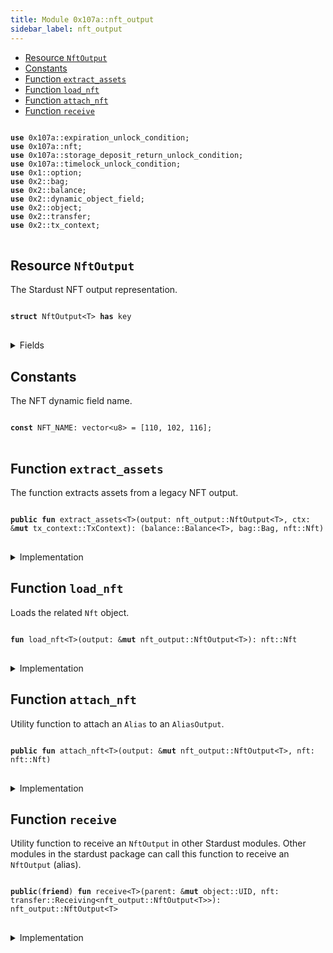 ```yaml
---
title: Module 0x107a::nft_output
sidebar_label: nft_output
---
```


<Link id="0x107a_nft_output"/>


-  [Resource `NftOutput`](#0x107a_nft_output_NftOutput)
-  [Constants](#@Constants_0)
-  [Function `extract_assets`](#0x107a_nft_output_extract_assets)
-  [Function `load_nft`](#0x107a_nft_output_load_nft)
-  [Function `attach_nft`](#0x107a_nft_output_attach_nft)
-  [Function `receive`](#0x107a_nft_output_receive)


<pre>
<code>
<b>use</b> <Link to="expiration_unlock_condition#0x107a_expiration_unlock_condition">0x107a::expiration_unlock_condition</Link>;
<b>use</b> <Link to="nft#0x107a_nft">0x107a::nft</Link>;
<b>use</b> <Link to="storage_deposit_return_unlock_condition#0x107a_storage_deposit_return_unlock_condition">0x107a::storage_deposit_return_unlock_condition</Link>;
<b>use</b> <Link to="timelock_unlock_condition#0x107a_timelock_unlock_condition">0x107a::timelock_unlock_condition</Link>;
<b>use</b> <Link to="../move-stdlib/option#0x1_option">0x1::option</Link>;
<b>use</b> <Link to="../iota-framework/bag#0x2_bag">0x2::bag</Link>;
<b>use</b> <Link to="../iota-framework/balance#0x2_balance">0x2::balance</Link>;
<b>use</b> <Link to="../iota-framework/dynamic_object_field#0x2_dynamic_object_field">0x2::dynamic_object_field</Link>;
<b>use</b> <Link to="../iota-framework/object#0x2_object">0x2::object</Link>;
<b>use</b> <Link to="../iota-framework/transfer#0x2_transfer">0x2::transfer</Link>;
<b>use</b> <Link to="../iota-framework/tx_context#0x2_tx_context">0x2::tx_context</Link>;
</code>
</pre>



<Link id="0x107a_nft_output_NftOutput"></Link>

## Resource `NftOutput`

The Stardust NFT output representation.


<pre>
<code>
<b>struct</b> <Link to="nft_output#0x107a_nft_output_NftOutput">NftOutput</Link>&lt;T&gt; <b>has</b> key
</code>
</pre>



<details>
<summary>Fields</summary>


<dl>
<dt>
<code>id: <Link to="../iota-framework/object#0x2_object_UID">object::UID</Link></code>
</dt>
<dd>
 This is a "random" UID, not the NFTID from Stardust.
</dd>
<dt>
<code><Link to="../iota-framework/balance#0x2_balance">balance</Link>: <Link to="../iota-framework/balance#0x2_balance_Balance">balance::Balance</Link>&lt;T&gt;</code>
</dt>
<dd>
 The amount of coins held by the output.
</dd>
<dt>
<code>native_tokens: <Link to="../iota-framework/bag#0x2_bag_Bag">bag::Bag</Link></code>
</dt>
<dd>
 The <code>Bag</code> holds native tokens, key-ed by the stringified type of the asset.
 Example: key: "0xabcded::soon::SOON", value: `Balance<0xabcded::soon::SOON>`.
</dd>
<dt>
<code>storage_deposit_return_uc: <Link to="../move-stdlib/option#0x1_option_Option">option::Option</Link>&lt;<Link to="storage_deposit_return_unlock_condition#0x107a_storage_deposit_return_unlock_condition_StorageDepositReturnUnlockCondition">storage_deposit_return_unlock_condition::StorageDepositReturnUnlockCondition</Link>&gt;</code>
</dt>
<dd>
 The storage deposit return unlock condition.
</dd>
<dt>
<code>timelock_uc: <Link to="../move-stdlib/option#0x1_option_Option">option::Option</Link>&lt;<Link to="timelock_unlock_condition#0x107a_timelock_unlock_condition_TimelockUnlockCondition">timelock_unlock_condition::TimelockUnlockCondition</Link>&gt;</code>
</dt>
<dd>
 The timelock unlock condition.
</dd>
<dt>
<code>expiration_uc: <Link to="../move-stdlib/option#0x1_option_Option">option::Option</Link>&lt;<Link to="expiration_unlock_condition#0x107a_expiration_unlock_condition_ExpirationUnlockCondition">expiration_unlock_condition::ExpirationUnlockCondition</Link>&gt;</code>
</dt>
<dd>
 The expiration unlock condition.
</dd>
</dl>


</details>

<Link id="@Constants_0"></Link>

## Constants


<Link id="0x107a_nft_output_NFT_NAME"></Link>

The NFT dynamic field name.


<pre>
<code>
<b>const</b> <Link to="nft_output#0x107a_nft_output_NFT_NAME">NFT_NAME</Link>: <Link to="../move-stdlib/vector#0x1_vector">vector</Link>&lt;u8&gt; = [110, 102, 116];
</code>
</pre>



<Link id="0x107a_nft_output_extract_assets"></Link>

## Function `extract_assets`

The function extracts assets from a legacy NFT output.


<pre>
<code>
<b>public</b> <b>fun</b> <Link to="nft_output#0x107a_nft_output_extract_assets">extract_assets</Link>&lt;T&gt;(output: <Link to="nft_output#0x107a_nft_output_NftOutput">nft_output::NftOutput</Link>&lt;T&gt;, ctx: &<b>mut</b> <Link to="../iota-framework/tx_context#0x2_tx_context_TxContext">tx_context::TxContext</Link>): (<Link to="../iota-framework/balance#0x2_balance_Balance">balance::Balance</Link>&lt;T&gt;, <Link to="../iota-framework/bag#0x2_bag_Bag">bag::Bag</Link>, <Link to="nft#0x107a_nft_Nft">nft::Nft</Link>)
</code>
</pre>



<details>
<summary>Implementation</summary>


<pre>
<code>
<b>public</b> <b>fun</b> <Link to="nft_output#0x107a_nft_output_extract_assets">extract_assets</Link>&lt;T&gt;(<b>mut</b> output: <Link to="nft_output#0x107a_nft_output_NftOutput">NftOutput</Link>&lt;T&gt;, ctx: &<b>mut</b> TxContext): (Balance&lt;T&gt;, Bag, Nft) \{
    // Load the related Nft <Link to="../iota-framework/object#0x2_object">object</Link>.
    <b>let</b> <Link to="nft#0x107a_nft">nft</Link> = <Link to="nft_output#0x107a_nft_output_load_nft">load_nft</Link>(&<b>mut</b> output);

    // Unpuck the output.
    <b>let</b> <Link to="nft_output#0x107a_nft_output_NftOutput">NftOutput</Link> \{
        id,
        <Link to="../iota-framework/balance#0x2_balance">balance</Link>: <b>mut</b> <Link to="../iota-framework/balance#0x2_balance">balance</Link>,
        native_tokens,
        storage_deposit_return_uc: <b>mut</b> storage_deposit_return_uc,
        timelock_uc: <b>mut</b> timelock_uc,
        expiration_uc: <b>mut</b> expiration_uc
    } = output;

    // If the output <b>has</b> a timelock unlock condition, then we need <b>to</b> check <b>if</b> the timelock_uc <b>has</b> expired.
    <b>if</b> (timelock_uc.is_some()) \{
        timelock_uc.extract().unlock(ctx);
    };

    // If the output <b>has</b> an expiration unlock condition, then we need <b>to</b> check who can unlock the output.
    <b>if</b> (expiration_uc.is_some()) \{
        expiration_uc.extract().unlock(ctx);
    };

    // If the output <b>has</b> a storage deposit <b>return</b> unlock condition, then we need <b>to</b> <b>return</b> the deposit.
    <b>if</b> (storage_deposit_return_uc.is_some()) \{
        storage_deposit_return_uc.extract().unlock(&<b>mut</b> <Link to="../iota-framework/balance#0x2_balance">balance</Link>, ctx);
    };

    // Destroy the output.
    <Link to="../move-stdlib/option#0x1_option_destroy_none">option::destroy_none</Link>(timelock_uc);
    <Link to="../move-stdlib/option#0x1_option_destroy_none">option::destroy_none</Link>(expiration_uc);
    <Link to="../move-stdlib/option#0x1_option_destroy_none">option::destroy_none</Link>(storage_deposit_return_uc);

    <Link to="../iota-framework/object#0x2_object_delete">object::delete</Link>(id);

    <b>return</b> (<Link to="../iota-framework/balance#0x2_balance">balance</Link>, native_tokens, <Link to="nft#0x107a_nft">nft</Link>)
}
</code>
</pre>



</details>

<Link id="0x107a_nft_output_load_nft"></Link>

## Function `load_nft`

Loads the related <code>Nft</code> object.


<pre>
<code>
<b>fun</b> <Link to="nft_output#0x107a_nft_output_load_nft">load_nft</Link>&lt;T&gt;(output: &<b>mut</b> <Link to="nft_output#0x107a_nft_output_NftOutput">nft_output::NftOutput</Link>&lt;T&gt;): <Link to="nft#0x107a_nft_Nft">nft::Nft</Link>
</code>
</pre>



<details>
<summary>Implementation</summary>


<pre>
<code>
<b>fun</b> <Link to="nft_output#0x107a_nft_output_load_nft">load_nft</Link>&lt;T&gt;(output: &<b>mut</b> <Link to="nft_output#0x107a_nft_output_NftOutput">NftOutput</Link>&lt;T&gt;): Nft \{
    <Link to="../iota-framework/dynamic_object_field#0x2_dynamic_object_field_remove">dynamic_object_field::remove</Link>(&<b>mut</b> output.id, <Link to="nft_output#0x107a_nft_output_NFT_NAME">NFT_NAME</Link>)
}
</code>
</pre>



</details>

<Link id="0x107a_nft_output_attach_nft"></Link>

## Function `attach_nft`

Utility function to attach an <code>Alias</code> to an <code>AliasOutput</code>.


<pre>
<code>
<b>public</b> <b>fun</b> <Link to="nft_output#0x107a_nft_output_attach_nft">attach_nft</Link>&lt;T&gt;(output: &<b>mut</b> <Link to="nft_output#0x107a_nft_output_NftOutput">nft_output::NftOutput</Link>&lt;T&gt;, <Link to="nft#0x107a_nft">nft</Link>: <Link to="nft#0x107a_nft_Nft">nft::Nft</Link>)
</code>
</pre>



<details>
<summary>Implementation</summary>


<pre>
<code>
<b>public</b> <b>fun</b> <Link to="nft_output#0x107a_nft_output_attach_nft">attach_nft</Link>&lt;T&gt;(output: &<b>mut</b> <Link to="nft_output#0x107a_nft_output_NftOutput">NftOutput</Link>&lt;T&gt;, <Link to="nft#0x107a_nft">nft</Link>: Nft) \{
    <Link to="../iota-framework/dynamic_object_field#0x2_dynamic_object_field_add">dynamic_object_field::add</Link>(&<b>mut</b> output.id, <Link to="nft_output#0x107a_nft_output_NFT_NAME">NFT_NAME</Link>, <Link to="nft#0x107a_nft">nft</Link>)
}
</code>
</pre>



</details>

<Link id="0x107a_nft_output_receive"></Link>

## Function `receive`

Utility function to receive an <code><Link to="nft_output#0x107a_nft_output_NftOutput">NftOutput</Link></code> in other Stardust modules.
Other modules in the stardust package can call this function to receive an <code><Link to="nft_output#0x107a_nft_output_NftOutput">NftOutput</Link></code> (alias).


<pre>
<code>
<b>public</b>(<b>friend</b>) <b>fun</b> <Link to="nft_output#0x107a_nft_output_receive">receive</Link>&lt;T&gt;(parent: &<b>mut</b> <Link to="../iota-framework/object#0x2_object_UID">object::UID</Link>, <Link to="nft#0x107a_nft">nft</Link>: <Link to="../iota-framework/transfer#0x2_transfer_Receiving">transfer::Receiving</Link>&lt;<Link to="nft_output#0x107a_nft_output_NftOutput">nft_output::NftOutput</Link>&lt;T&gt;&gt;): <Link to="nft_output#0x107a_nft_output_NftOutput">nft_output::NftOutput</Link>&lt;T&gt;
</code>
</pre>



<details>
<summary>Implementation</summary>


<pre>
<code>
<b>public</b>(<Link to="../iota-framework/package#0x2_package">package</Link>) <b>fun</b> <Link to="nft_output#0x107a_nft_output_receive">receive</Link>&lt;T&gt;(parent: &<b>mut</b> UID, <Link to="nft#0x107a_nft">nft</Link>: Receiving&lt;<Link to="nft_output#0x107a_nft_output_NftOutput">NftOutput</Link>&lt;T&gt;&gt;) : <Link to="nft_output#0x107a_nft_output_NftOutput">NftOutput</Link>&lt;T&gt; \{
    <Link to="../iota-framework/transfer#0x2_transfer_receive">transfer::receive</Link>(parent, <Link to="nft#0x107a_nft">nft</Link>)
}
</code>
</pre>



</details>
